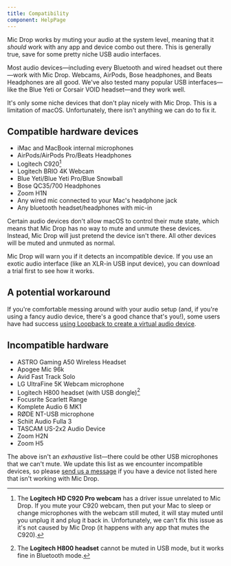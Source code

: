 ```yaml
---
title: Compatibility
component: HelpPage
---
```




<Panel>

Mic Drop works by muting your audio at the system level, meaning that it _should_ work with any app and device combo out there. This is generally true, save for some pretty niche USB audio interfaces.

Most audio devices—including every Bluetooth and wired headset out there—work with Mic Drop. Webcams, AirPods, Bose headphones, and Beats Headphones are all good. We've also tested many popular USB interfaces—like the Blue Yeti or Corsair VOID headset—and they work well.

It's only some niche devices that don't play nicely with Mic Drop. This is a limitation of macOS. Unfortunately, there isn't anything we can do to fix it.

## Compatible hardware devices

- iMac and MacBook internal microphones
- AirPods/AirPods Pro/Beats Headphones
- Logitech C920[^1]
- Logitech BRIO 4K Webcam
- Blue Yeti/Blue Yeti Pro/Blue Snowball
- Bose QC35/700 Headphones
- Zoom H1N
- Any wired mic connected to your Mac's headphone jack
- Any bluetooth headset/headphones with mic-in

Certain audio devices don't allow macOS to control their mute state, which means that Mic Drop has no way to mute and unmute these devices. Instead, Mic Drop will just pretend the device isn't there. All other devices will be muted and unmuted as normal.

Mic Drop will warn you if it detects an incompatible device. If you use an exotic audio interface (like an XLR-in USB input device), you can <DownloadLink source="compatibility-page">download a trial</DownloadLink> first to see how it works.

## A potential workaround

If you're comfortable messing around with your audio setup (and, if you're using a fancy audio device, there's a good chance that's you!), some users have had success [using Loopback to create a virtual audio device](/help/using-loopback).

## Incompatible hardware

- ASTRO Gaming A50 Wireless Headset
- Apogee Mic 96k
- Avid Fast Track Solo
- LG UltraFine 5K Webcam microphone
- Logitech H800 headset (with USB dongle)[^2]
- Focusrite Scarlett Range
- Komplete Audio 6 MK1
- RØDE NT-USB microphone
- Schiit Audio Fulla 3
- TASCAM US-2x2 Audio Device
- Zoom H2N
- Zoom H5

The above isn't an _exhaustive_ list—there could be other USB microphones that we can't mute. We update this list as we encounter incompatible devices, so please [send us a message](mailto:micdrop@octopusthink.com) if you have a device not listed here that isn't working with Mic Drop.

[^1]: The **Logitech HD C920 Pro webcam** has a driver issue unrelated to Mic Drop. If you mute your C920 webcam, then put your Mac to sleep or change microphones with the webcam still muted, it will stay muted until you unplug it and plug it back in. Unfortunately, we can't fix this issue as it's not caused by Mic Drop (it happens with any app that mutes the C920).

[^2]: The **Logitech H800 headset** cannot be muted in USB mode, but it works fine in Bluetooth mode.

</Panel>
